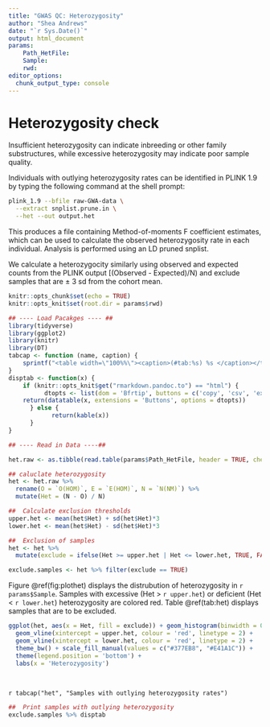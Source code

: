 ```yaml
---
title: "GWAS QC: Heterozygosity"
author: "Shea Andrews"
date: "`r Sys.Date()`"
output: html_document
params:
    Path_HetFile:
    Sample:
    rwd:
editor_options:
  chunk_output_type: console
---
```


# Heterozygosity check

Insufficient heterozygosity can indicate inbreeding or other family substructures, while excessive heterozygosity may indicate poor sample quality.

Individuals with outlying heterozygosity rates can be identified in PLINK 1.9 by typing the following command at the shell prompt:

```bash
plink_1.9 --bfile raw-GWA-data \
  --extract snplist.prune.in \
  --het --out output.het
```

This produces a file containing Method-of-moments F coefficient estimates, which can be used to calculate the observed heterozygosity rate in each individual. Analysis is performed using an LD pruned snplist.

We calculate a heterozygocity similarly using observed and expected counts from the PLINK output [(Observed - Expected)/N) and exclude samples that are ± 3 sd from the cohort mean.
<br>

```r
knitr::opts_chunk$set(echo = TRUE)
knitr::opts_knit$set(root.dir = params$rwd)

## ---- Load Pacakges ---- ##
library(tidyverse)
library(ggplot2)
library(knitr)
library(DT)
tabcap <- function (name, caption) {
    sprintf("<table width=\"100%%\"><caption>(#tab:%s) %s </caption></table>", name, caption)
}
disptab <- function(x) {
    if (knitr::opts_knit$get("rmarkdown.pandoc.to") == "html") {
          dtopts <- list(dom = 'Bfrtip', buttons = c('copy', 'csv', 'excel', 'pdf', 'print'))
    return(datatable(x, extensions = 'Buttons', options = dtopts))
      } else {
            return(kable(x))
      }
}
```

```r
## ---- Read in Data ----##

het.raw <- as.tibble(read.table(params$Path_HetFile, header = TRUE, check.names = FALSE, as.is = TRUE))
```

```r
## caluclate heterozygosity
het <- het.raw %>%
  rename(O = `O(HOM)`, E = `E(HOM)`, N = `N(NM)`) %>%
  mutate(Het = (N - O) / N)

##  Calculate exclusion thresholds
upper.het <- mean(het$Het) + sd(het$Het)*3
lower.het <- mean(het$Het) - sd(het$Het)*3

##  Exclusion of samples
het <- het %>%
  mutate(exclude = ifelse(Het >= upper.het | Het <= lower.het, TRUE, FALSE))

exclude.samples <- het %>% filter(exclude == TRUE)
```

Figure \@ref(fig:plothet) displays the distrubution of heterozygosity in `r params$Sample`. Samples with excessive (Het > `r upper.het`) or deficient (Het < `r lower.het`) heterozygosity are colored red. Table \@ref(tab:het) displays samples that are to be excluded.
```r
ggplot(het, aes(x = Het, fill = exclude)) + geom_histogram(binwidth = 0.001) +
  geom_vline(xintercept = upper.het, colour = 'red', linetype = 2) +
  geom_vline(xintercept = lower.het, colour = 'red', linetype = 2) +
  theme_bw() + scale_fill_manual(values = c("#377EB8", "#E41A1C")) +
  theme(legend.position = 'bottom') +
  labs(x = 'Heterozygosity')
```
\

`r tabcap("het", "Samples with outlying heterozygosity rates")`
```r
##  Print samples with outlying heterozygosity
exclude.samples %>% disptab
```


